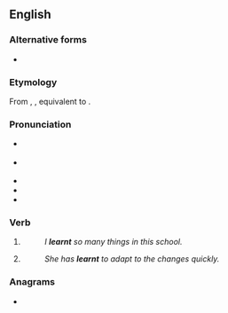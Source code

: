 ==English==

===Alternative forms===
* {{l|en|learned}} {{qualifier|Standard US English spelling|Canadian}}

===Etymology===
From {{der|en|enm|lernd}}, {{m|enm|lernde}}, equivalent to {{suf|en|learn|t}}.

===Pronunciation===
* {{a|RP|AU}} {{IPA|en|/ˈlɜːnt/}}
* {{a|GenAm|CA}} {{IPA|en|/ˈlɝnt/}}
* {{audio|en|en-uk-learnt.ogg|Audio (UK)}}
* {{audio|en|en-au-learnt.ogg|Audio (AU)}}
* {{rhymes|en|ɜː(r)nt}}

===Verb===
{{head|en|verb form}}

# {{lb|en|British|New England|AAVE|Ireland|Australia|New Zealand|South Africa|alternative in|_|US|Canada}} {{en-simple past of|learn}}
#: ''I '''learnt''' so many things in this school.''
# {{lb|en|UK|New England|AAVE|Ireland|Australia|New Zealand|South Africa|alternative in|_|US|Canada}} {{past participle of|en|learn|nocat=1}}
#: ''She has '''learnt''' to adapt to the changes quickly.''

===Anagrams===
* {{anagrams|en|a=aelnrt|Antler|Lenart|altern|antler|rental|ternal}}